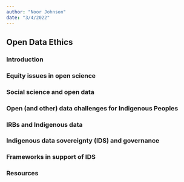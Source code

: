 ```yaml
---
author: "Noor Johnson"
date: "3/4/2022"
---
```


## Open Data Ethics

### Introduction

### Equity issues in open science

### Social science and open data

### Open (and other) data challenges for Indigenous Peoples

### IRBs and Indigenous data

### Indigenous data sovereignty (IDS) and governance

### Frameworks in support of IDS

### Resources

